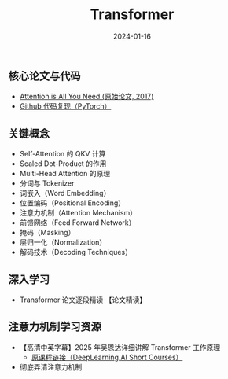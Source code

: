 ﻿---
title: "Transformer"
description: "Transformer 架构与注意力机制相关资料"
date: "2024-01-16"
tags:
  - transformer
  - attention
  - qkv
  - multi-head-attention
  - tokenizer
  - positional-encoding
  - feedforward
  - normalization
  - decoding
---

## 核心论文与代码

- [Attention is All You Need (原始论文, 2017)](https://arxiv.org/abs/1706.03762)
- [Github 代码复现（PyTorch）](https://github.com/jadore801120/attention-is-all-you-need-pytorch)

## 关键概念

- Self-Attention 的 QKV 计算
- Scaled Dot-Product 的作用
- Multi-Head Attention 的原理
- 分词与 Tokenizer
- 词嵌入（Word Embedding）
- 位置编码（Positional Encoding）
- 注意力机制（Attention Mechanism）
- 前馈网络（Feed Forward Network）
- 掩码（Masking）
- 层归一化（Normalization）
- 解码技术（Decoding Techniques）

## 深入学习

- Transformer 论文逐段精读 【论文精读】

## 注意力机制学习资源

- 【高清中英字幕】2025 年吴恩达详细讲解 Transformer 工作原理
  - [原课程链接（DeepLearning.AI Short Courses）](https://www.deeplearning.ai/short-courses/how-transformer-llms-work/)
- 彻底弄清注意力机制
